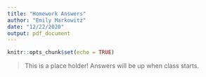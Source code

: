 ```yaml
---
title: "Homework Answers"
author: "Emily Markowitz"
date: "12/22/2020"
output: pdf_document
---
```


```r
knitr::opts_chunk$set(echo = TRUE)
```

> This is a place holder! Answers will be up when class starts.